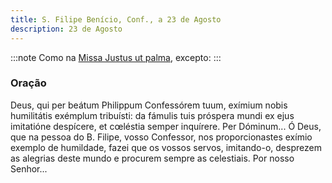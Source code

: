 ```yaml
---
title: S. Filipe Benício, Conf., a 23 de Agosto
description: 23 de Agosto
---
```



:::note
Como na [Missa Justus ut palma](/missal/comum/15confessoresnaopontifices2), excepto:
:::

### Oração

<div class="side-by-side not-content">
  <span>
    Deus, qui per beátum Philippum Confessórem tuum, exímium nobis humilitátis exémplum tribuísti:
    da fámulis tuis próspera mundi ex ejus imitatióne despícere, et cœléstia semper inquírere. Per
    Dóminum...
  </span>
  <span>
    Ó Deus, que na pessoa do B. Filipe, vosso Confessor, nos proporcionastes exímio exemplo de
    humildade, fazei que os vossos servos, imitando-o, desprezem as alegrias deste mundo e procurem
    sempre as celestiais. Por nosso Senhor...
  </span>
</div>
